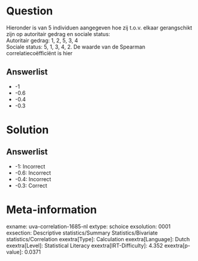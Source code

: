 Question
========

Hieronder is van 5 individuen aangegeven hoe zij t.o.v. elkaar
gerangschikt zijn op autoritair gedrag en sociale status:\
Autoritair gedrag: 1, 2, 5, 3, 4\
Sociale status: 5, 1, 3, 4, 2. De waarde van de Spearman
correlatiecoëfficiënt is hier

Answerlist
----------

* -1
* -0.6
* -0.4
* -0.3

Solution
========

Answerlist
----------

* -1: Incorrect
* -0.6: Incorrect
* -0.4: Incorrect
* -0.3: Correct

Meta-information
================
exname: uva-correlation-1685-nl
extype: schoice
exsolution: 0001
exsection: Descriptive statistics/Summary Statistics/Bivariate statistics/Correlation
exextra[Type]: Calculation
exextra[Language]: Dutch
exextra[Level]: Statistical Literacy
exextra[IRT-Difficulty]: 4.352
exextra[p-value]: 0.0371
